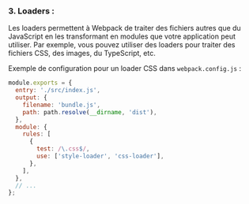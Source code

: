 ### 3. Loaders :
Les loaders permettent à Webpack de traiter des fichiers autres que du JavaScript en les transformant en modules que votre application peut utiliser. Par exemple, vous pouvez utiliser des loaders pour traiter des fichiers CSS, des images, du TypeScript, etc.

Exemple de configuration pour un loader CSS dans `webpack.config.js` :

```javascript
module.exports = {
  entry: './src/index.js',
  output: {
    filename: 'bundle.js',
    path: path.resolve(__dirname, 'dist'),
  },
  module: {
    rules: [
      {
        test: /\.css$/,
        use: ['style-loader', 'css-loader'],
      },
    ],
  },
  // ...
};
```


